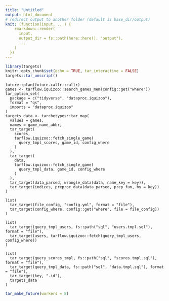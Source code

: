 ```yaml
---
title: "Untitled"
output: html_document
# redirect output to another folder (default is base_dir/output)
knit: (function(input, ...) {
    rmarkdown::render(
      input,
      output_dir = fs::path(here::here(), "output"),
      ...
    )
  })
---
```


```r
library(targets)
knitr::opts_chunk$set(echo = TRUE, tar_interactive = FALSE)
targets::tar_unscript()
```

```targets
future::plan(future.callr::callr)
games <- tarflow.iquizoo::search_games_mem(config::get("where"))
tar_option_set(
  package = c("tidyverse", "dataproc.iquizoo"),
  format = "qs",
  imports = "dataproc.iquizoo"
)
targets_data <- tarchetypes::tar_map(
  values = games,
  names = game_name_abbr,
  tar_target(
    scores,
    tarflow.iquizoo::fetch_single_game(
      query_tmpl_scores, game_id, config_where
    )
  ),
  tar_target(
    data,
    tarflow.iquizoo::fetch_single_game(
      query_tmpl_data, game_id, config_where
    )
  ),
  tar_target(data_parsed, wrangle_data(data, name_key = key)),
  tar_target(indices, preproc_data(data_parsed, prep_fun, by = key))
)
```

```targets
list(
  tar_target(file_config, "config.yml", format = "file"),
  tar_target(config_where, config::get("where", file = file_config))
)
```

```targets
list(
  tar_target(query_tmpl_users, fs::path("sql", "users.tmpl.sql"), format = "file"),
  tar_target(users, tarflow.iquizoo::fetch(query_tmpl_users, config_where))
)
```

```targets
list(
  tar_target(query_scores_tmpl, fs::path("sql", "scores.tmpl.sql"), format = "file"),
  tar_target(query_tmpl_data, fs::path("sql", "data.tmpl.sql"), format = "file"),
  tar_target(key, ".id"),
  targets_data
)
```

```r
tar_make_future(workers = 8)
```
